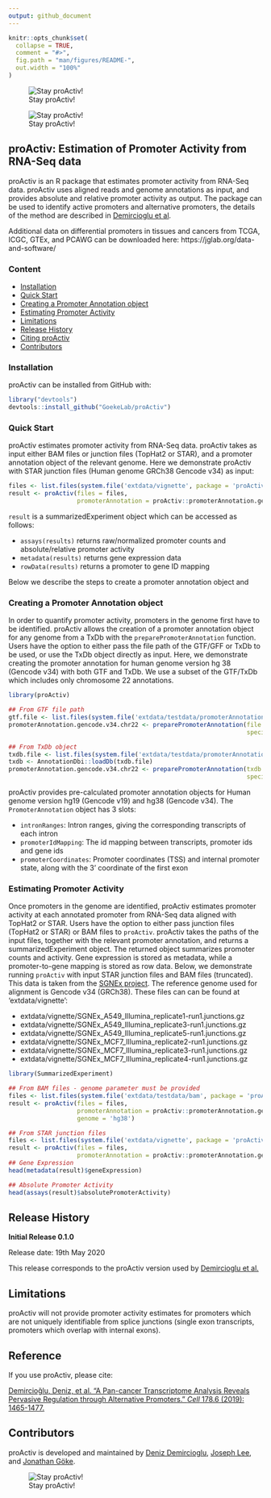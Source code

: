 ```yaml
---
output: github_document
---
```


<!-- README.md is generated from README.Rmd. Please edit that file -->

```r
knitr::opts_chunk$set(
  collapse = TRUE,
  comment = "#>",
  fig.path = "man/figures/README-",
  out.width = "100%"
)
```
![Stay proActiv!](man/figures/proActiv_design.png)

![Stay proActiv!](man/figures/proActiv_name.png)


## proActiv: Estimation of Promoter Activity from RNA-Seq data

<!-- badges: start -->
<!-- badges: end -->

proActiv is an R package that estimates promoter activity from RNA-Seq data. proActiv uses aligned reads and genome annotations as input, and provides absolute and relative promoter activity as output. The package can be used to identify active promoters and alternative promoters, the details of the method are described in [Demircioglu et al][Reference].

Additional data on differential promoters in tissues and cancers from TCGA, ICGC, GTEx, and PCAWG can be downloaded here: https://jglab.org/data-and-software/

### Content

- [Installation]
- [Quick Start]
- [Creating a Promoter Annotation object]
- [Estimating Promoter Activity]
- [Limitations]
- [Release History]
- [Citing proActiv][Reference]
- [Contributors]


### Installation

proActiv can be installed from GitHub with:

``` r
library("devtools")
devtools::install_github("GoekeLab/proActiv")
```

### Quick Start

proActiv estimates promoter activity from RNA-Seq data. proActiv takes as input either BAM files or junction files (TopHat2 or STAR), and a promoter annotation object of the relevant genome. Here we demonstrate proActiv with STAR junction files (Human genome GRCh38 Gencode v34) as input:

```r
files <- list.files(system.file('extdata/vignette', package = 'proActiv'), pattern = 'replicate3', full.names = TRUE)
result <- proActiv(files = files, 
                   promoterAnnotation = proActiv::promoterAnnotation.gencode.v34)

```

`result` is a summarizedExperiment object which can be accessed as follows:

 - `assays(results)` returns raw/normalized promoter counts and absolute/relative promoter activity  
 - `metadata(results)` returns gene expression data  
 - `rowData(results)` returns a promoter to gene ID mapping 

Below we describe the steps to create a promoter annotation object and 

### Creating a Promoter Annotation object

In order to quantify promoter activity, promoters in the genome first have to be identified. proActiv allows the creation of a promoter annotation object for any genome from a TxDb with the `preparePromoterAnnotation` function. Users have the option to either pass the file path of the GTF/GFF or TxDb to be used, or use the TxDb object directly as input. Here, we demonstrate creating the promoter annotation for human genome version hg 38 (Gencode v34) with both GTF and TxDb. We use a subset of the GTF/TxDb which includes only chromosome 22 annotations.

```r
library(proActiv)

## From GTF file path
gtf.file <- list.files(system.file('extdata/testdata/promoterAnnotation', package = 'proActiv'), pattern = 'gtf', full.names = TRUE)
promoterAnnotation.gencode.v34.chr22 <- preparePromoterAnnotation(file = gtf.file,
                                                                  species = 'Homo_sapiens')

## From TxDb object
txdb.file <- list.files(system.file('extdata/testdata/promoterAnnotation', package = 'proActiv'), pattern = 'sqlite', full.names = TRUE)
txdb <- AnnotationDbi::loadDb(txdb.file)
promoterAnnotation.gencode.v34.chr22 <- preparePromoterAnnotation(txdb = txdb, 
                                                                  species = 'Homo_sapiens')

```

proActiv provides pre-calculated promoter annotation objects for Human genome version hg19 (Gencode v19) and hg38 (Gencode v34). The `PromoterAnnotation` object has 3 slots:
 
 - `intronRanges`: Intron ranges, giving the corresponding transcripts of each intron  
 - `promoterIdMapping`: The id mapping between transcripts, promoter ids and gene ids  
 - `promoterCoordinates`: Promoter coordinates (TSS) and internal promoter state, along with the 3' coordinate of the first exon 

### Estimating Promoter Activity

Once promoters in the genome are identified, proActiv estimates promoter activity at each annotated promoter from RNA-Seq data aligned with TopHat2 or STAR. Users have the option to either pass junction files (TopHat2 or STAR) or BAM files to `proActiv`. proActiv takes the paths of the input files, together with the relevant promoter annotation, and returns a summarizedExperiment object. The returned object summarizes promoter counts and activity. Gene expression is stored as metadata, while a promoter-to-gene mapping is stored as row data. Below, we demonstrate running `proActiv` with input STAR junction files and BAM files (truncated). This data is taken from the [SGNEx project](https://github.com/GoekeLab/sg-nex-data). The reference genome used for alignment is Gencode v34 (GRCh38). These files can  can be found at ‘extdata/vignette’:

- extdata/vignette/SGNEx_A549_Illumina_replicate1-run1.junctions.gz
- extdata/vignette/SGNEx_A549_Illumina_replicate3-run1.junctions.gz 
- extdata/vignette/SGNEx_A549_Illumina_replicate5-run1.junctions.gz
- extdata/vignette/SGNEx_MCF7_Illumina_replicate2-run1.junctions.gz 
- extdata/vignette/SGNEx_MCF7_Illumina_replicate3-run1.junctions.gz 
- extdata/vignette/SGNEx_MCF7_Illumina_replicate4-run1.junctions.gz

```r
library(SummarizedExperiment)

## From BAM files - genome parameter must be provided
files <- list.files(system.file('extdata/testdata/bam', package = 'proActiv'), full.names = TRUE)
result <- proActiv(files = files, 
                   promoterAnnotation = proActiv::promoterAnnotation.gencode.v34,
                   genome = 'hg38')

## From STAR junction files
files <- list.files(system.file('extdata/vignette', package = 'proActiv'), pattern = 'replicate3', full.names = TRUE)
result <- proActiv(files = files, 
                   promoterAnnotation = proActiv::promoterAnnotation.gencode.v34)
## Gene Expression
head(metadata(result)$geneExpression)

## Absolute Promoter Activity
head(assays(result)$absolutePromoterActivity)


```

## Release History

**Initial Release 0.1.0**

Release date: 19th May 2020

This release corresponds to the proActiv version used by [Demircioglu et al.][Reference]

## Limitations

proActiv will not provide promoter activity estimates for promoters which are not uniquely identifiable from splice junctions (single exon transcripts, promoters which overlap with internal exons).

## Reference

If you use proActiv, please cite:

[Demircioğlu, Deniz, et al. "A Pan-cancer Transcriptome Analysis Reveals Pervasive Regulation through Alternative Promoters." *Cell* 178.6 (2019): 1465-1477.](https://www.cell.com/cell/fulltext/S0092-8674(19)30906-7)

## Contributors

proActiv is developed and maintained by [Deniz Demircioglu](https://github.com/dnzdmrcgl), [Joseph Lee](https://github.com/jleechung), and [Jonathan Göke](https://github.com/jonathangoeke).

![Stay proActiv!](man/figures/proActiv_logoName.png)

